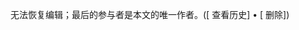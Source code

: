 无法恢复编辑；最后的参与者是本文的唯一作者。(<span class="plainlinks">[{{fullurl:{{FULLPAGENAME}}|action=history}} 查看历史] • [{{fullurl:{{FULLPAGENAME}}|action=delete}} 删除]</span>)